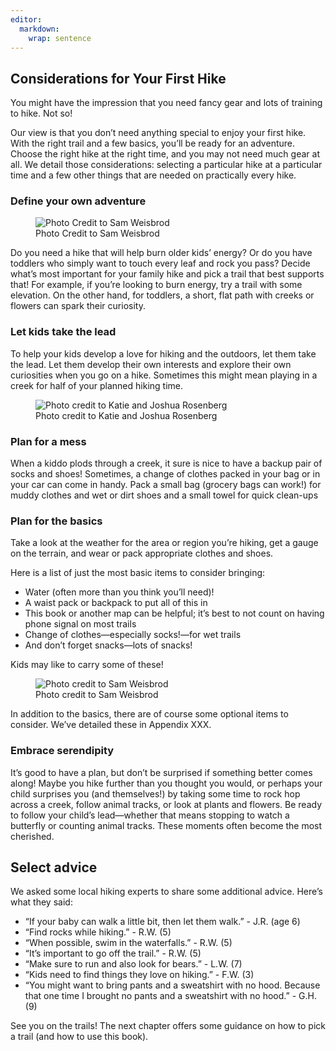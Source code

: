 ```yaml
---
editor: 
  markdown: 
    wrap: sentence
---
```


## Considerations for Your First Hike

You might have the impression that you need fancy gear and lots of training to hike. Not so!

Our view is that you don’t need anything special to enjoy your first hike.
With the right trail and a few basics, you’ll be ready for an adventure.
Choose the right hike at the right time, and you may not need much gear at all.
We detail those considerations: selecting a particular hike at a particular time and a few other things that are needed on practically every hike.

### Define your own adventure

![Photo Credit to Sam Weisbrod](img/ruth-hill.jpg)

Do you need a hike that will help burn older kids' energy?
Or do you have toddlers who simply want to touch every leaf and rock you pass?
Decide what's most important for your family hike and pick a trail that best supports that!
For example, if you’re looking to burn energy, try a trail with some elevation.
On the other hand, for toddlers, a short, flat path with creeks or flowers can spark their curiosity.

### Let kids take the lead

To help your kids develop a love for hiking and the outdoors, let them take the lead.
Let them develop their own interests and explore their own curiosities when you go on a hike.
Sometimes this might mean playing in a creek for half of your planned hiking time.

![Photo credit to Katie and Joshua Rosenberg](img/kidslooking.jpg)

### Plan for a mess

When a kiddo plods through a creek, it sure is nice to have a backup pair of socks and shoes!
Sometimes, a change of clothes packed in your bag or in your car can come in handy.
Pack a small bag (grocery bags can work!) for muddy clothes and wet or dirt shoes and a small towel for quick clean-ups

### Plan for the basics

Take a look at the weather for the area or region you're hiking, get a gauge on the terrain, and wear or pack appropriate clothes and shoes.

Here is a list of just the most basic items to consider bringing:

-   Water (often more than you think you'll need)!
-   A waist pack or backpack to put all of this in
-   This book or another map can be helpful; it's best to not count on having phone signal on most trails
-   Change of clothes---especially socks!---for wet trails
-   And don’t forget snacks—lots of snacks!

Kids may like to carry some of these!

![Photo credit to Sam Weisbrod](img/jo levi backpack.jpg)

In addition to the basics, there are of course some optional items to consider.
We've detailed these in Appendix XXX.

### Embrace serendipity

It's good to have a plan, but don't be surprised if something better comes along!
Maybe you hike further than you thought you would, or perhaps your child surprises you (and themselves!) by taking some time to rock hop across a creek, follow animal tracks, or look at plants and flowers. Be ready to follow your child’s lead—whether that means stopping to watch a butterfly or counting animal tracks.
These moments often become the most cherished.

## Select advice

We asked some local hiking experts to share some additional advice. Here's what they said:

- "If your baby can walk a little bit, then let them walk." - J.R. (age 6)
- "Find rocks while hiking." - R.W. (5)
- "When possible, swim in the waterfalls." - R.W. (5)
- "It's important to go off the trail." - R.W. (5)
- "Make sure to run and also look for bears." - L.W. (7)
- "Kids need to find things they love on hiking." - F.W. (3)
- "You might want to bring pants and a sweatshirt with no hood. Because that one time I brought no pants and a sweatshirt with no hood." - G.H. (9)

See you on the trails! The next chapter offers some guidance on how to pick a trail (and how to use this book).